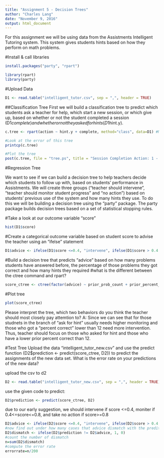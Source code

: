 ```yaml
---
title: "Assignment 5 - Decision Trees"
author: "Charles Lang"
date: "November 9, 2016"
output: html_document
---
```

For this assignment we will be using data from the Assistments Intelligent Tutoring system. This system gives students hints based on how they perform on math problems. 

#Install & call libraries
```r
install.packages("party", "rpart")

library(rpart)
library(party)
```

#Upload Data
```r
D1 <- read.table("intelligent_tutor.csv", sep = ",", header = TRUE)
```

##Classification Tree
First we will build a classification tree to predict which students ask a teacher for help, which start a new session, or which give up, based on whether or not the student completed a session (D1$complete) and whether or not they asked for hints (D1$hint.y). 
```r

c.tree <- rpart(action ~ hint.y + complete, method="class", data=D1) #Notice the standard R notion for a formula X ~ Y

#Look at the error of this tree
printcp(c.tree)

#Plot the tree
post(c.tree, file = "tree.ps", title = "Session Completion Action: 1 - Ask teacher, 2 - Start new session, 3 - Give up")

```
#Regression Tree

We want to see if we can build a decision tree to help teachers decide which students to follow up with, based on students' performance in Assistments. We will create three groups ("teacher should intervene", "teacher should monitor student progress" and "no action") based on students' previous use of the system and how many hints they use. To do this we will be building a decision tree using the "party" package. The party package builds decision trees based on a set of statistical stopping rules.

#Take a look at our outcome variable "score"
```r
hist(D1$score)
```

#Create a categorical outcome variable based on student score to advise the teacher using an "ifelse" statement
```r
D1$advice <- ifelse(D1$score <=0.4, "intervene", ifelse(D1$score > 0.4 & D1$score <=0.8, "monitor", "no action"))
```

#Build a decision tree that predicts "advice" based on how many problems students have answered before, the percentage of those problems they got correct and how many hints they required
#what is the different between the ctree command and rpart?
```r
score_ctree <- ctree(factor(advice) ~ prior_prob_count + prior_percent_correct + hints, D1)
```

#Plot tree
```r
plot(score_ctree)
```

Please interpret the tree, which two behaviors do you think the teacher should most closely pay attemtion to?
A: Since we can see that for those studnets in the branch of "ask for hint" usually needs higher monitoring and those who got a "percent correct" lower than 12 need more intervention. Thus, teacher should focus on those who asked for hint and those who have a lower prior percent correct than 12.


#Test Tree
Upload the data "intelligent_tutor_new.csv" and use the predict function (D2$prediction <- predict(score_ctree, D2)) to predict the assignments of the new data set. What is the error rate on your predictions of the new data? 

upload the csv to d2
```r
D2 <- read.table("intelligent_tutor_new.csv", sep = ",", header = TRUE)

```

use the given code to predict:
```r
D2$prediction <- predict(score_ctree, D2)
```

due to our early suggestion, we should intervene if score <=0.4, moniter if 0.4<=score<=0.8, and take no action if score>=0.8
```r
D2$advice <- ifelse(D2$score <=0.4, "intervene", ifelse(D2$score > 0.4 & D2$score <=0.8, "monitor", "no action"))
#now find out under how many cases that advice dismatch with the preditiction
D2$dismatch <- ifelse(D2$prediction != D2$advice, 1, 0)
#count the number of dismatch
n=sum(D2$dismatch)
#compute the error rate
errorrate=n/200

```

